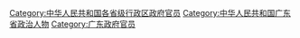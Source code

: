 [[Category:中华人民共和国各省级行政区政府官员|Category:中华人民共和国各省级行政区政府官员]]
[[Category:中华人民共和国广东省政治人物|Category:中华人民共和国广东省政治人物]]
[[Category:广东政府官员|Category:广东政府官员]]